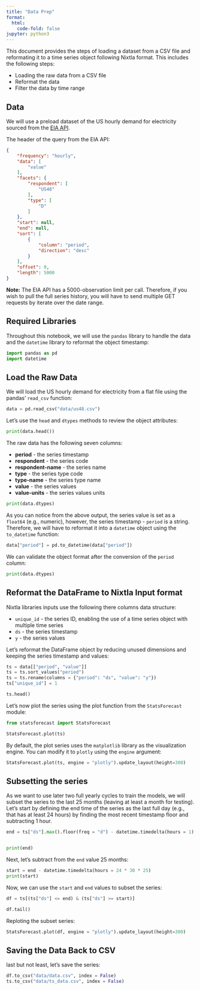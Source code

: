 ```yaml
---
title: "Data Prep"
format:
  html:
    code-fold: false
jupyter: python3
---
```



This document provides the steps of loading a dataset from a CSV file and reformating it to a time series object following Nixtla format. This includes the following steps:

- Loading the raw data from a CSV file
- Reformat the data
- Filter the data by time range

## Data

We will use a preload dataset of the US hourly demand for electricity sourced from the [EIA API](https://www.eia.gov/opendata/browser/electricity/rto/region-data?frequency=hourly&data=value;&facets=respondent;type;&respondent=US48;&type=D;&sortColumn=period;&sortDirection=desc;).


The header of the query from the EIA API:
``` JSON
{
    "frequency": "hourly",
    "data": [
        "value"
    ],
    "facets": {
        "respondent": [
            "US48"
        ],
        "type": [
            "D"
        ]
    },
    "start": null,
    "end": null,
    "sort": [
        {
            "column": "period",
            "direction": "desc"
        }
    ],
    "offset": 0,
    "length": 5000
}
```

**Note:** The EIA API has a 5000-observation limit per call. Therefore, if you wish to pull the full series history, you will have to send multiple GET requests by iterate over the date range.


## Required Libraries

Throughout this notebook, we will use the `pandas` library to handle the data and the `datetime` library to reformat the object timestamp:
```python
import pandas as pd
import datetime
```


## Load the Raw Data
We will load the US hourly demand for electricity from a flat file using the pandas' `read_csv` function:

```python
data = pd.read_csv("data/us48.csv")
```

Let's use the `head` and `dtypes` methods to review the object attributes:

```python
print(data.head())
```

The raw data has the following seven columns:

- **period** - the series timestamp
- **respondent** - the series code 
- **respondent-name** - the series name 
- **type** - the series type code
- **type-name** - the series type name
- **value** - the series values
- **value-units** - the series values units


```python
print(data.dtypes)
```

As you can notice from the above output, the series value is set as a `float64` (e.g., numeric), however, the series timestamp - `period` is a string. Therefore, we will have to reformat it into a `datetime` object using the `to_datetime` function:

```python
data["period"] = pd.to_datetime(data["period"])
```
We can validate the object format after the conversion of the `period` column:
```python
print(data.dtypes)
```

## Reformat the DataFrame to Nixtla Input format

Nixtla libraries inputs use the following there columns data structure:

- `unique_id` - the series ID, enabling the use of a time series object with multiple time series
- `ds` - the series timestamp
- `y` - the series values

Let's reformat the DataFrame object by reducing unused dimensions and keeping the series timestamp and values:

```python
ts = data[["period", "value"]]
ts = ts.sort_values("period")
ts = ts.rename(columns = {"period": "ds", "value": "y"})
ts["unique_id"] = 1

ts.head()

```


Let's now plot the series using the plot function from the `StatsForecast` module:

```python
from statsforecast import StatsForecast

StatsForecast.plot(ts)
```

By default, the plot series uses the `matplotlib` library as the visualization engine. You can modify it to `plotly` using the `engine` argument:

```python
StatsForecast.plot(ts, engine = "plotly").update_layout(height=300)
```



## Subsetting the series

As we want to use later two full yearly cycles to train the models, we will subset the series to the last 25 months (leaving at least a month for testing). Let's start by defining the end time of the series as the last full day (e.g., that has at least 24 hours) by finding the most recent timestamp floor and subtracting 1 hour.

```python
end = ts["ds"].max().floor(freq = "d") - datetime.timedelta(hours = 1)


print(end)
```

Next, let's subtract from the `end` value 25 months:

```python
start = end - datetime.timedelta(hours = 24 * 30 * 25)
print(start)
```

Now, we can use the `start` and `end` values to subset the series:

``` python
df = ts[(ts["ds"] <= end) & (ts["ds"] >= start)]

df.tail()
```

Reploting the subset series:

```python
StatsForecast.plot(df, engine = "plotly").update_layout(height=300)
```

## Saving the Data Back to CSV
last but not least, let's save the series:
```python
df.to_csv("data/data.csv", index = False)
ts.to_csv("data/ts_data.csv", index = False)
```